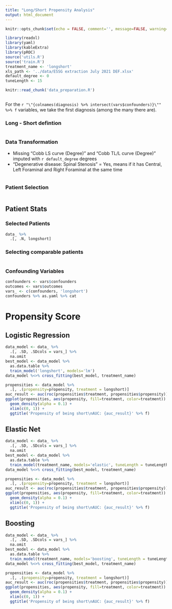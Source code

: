 ```yaml
---
title: "Long/Short Propensity Analysis"
output: html_document
---
```


```r
knitr::opts_chunk$set(echo = FALSE, comment='', message=FALSE, warning=FALSE)
```

```r
library(readxl)
library(yaml)
library(kableExtra)
library(pROC)
source('utils.R')
source('train.R')
treatment_name <- 'longshort'
xls_path <- '../data/ESSG extraction July 2021 DEF.xlsx'
default_degree <- 0
tuneLength <- 15
```

```r
knitr::read_chunk('data_preparation.R')
```

```r
```

For the `r "\"{colnames(diagnosis) %>% intersect(vars$confounders)}\"" %>% f` variables, we take the first diagnosis (among the many there are).

### Long - Short defintion
```r
```


### Data Transformation

- Missing "Cobb LS curve (Degree)" and "Cobb TL/L curve (Degree)" imputed with `r default_degree` degrees
- "Degenerative disease: Spinal Stenosis" = Yes, means if it has Central, Left Foraminal and Right Foraminal at the same time

```r
```

### Patient Selection
```r
```


## Patient Stats

### Selected Patients

```r
data_ %>% 
  .[, .N, longshort]
```


### Selecting comparable patients

```r
```


### Confounding Variables

```r
confounders <- vars$confounders
outcomes <- vars$outcomes
vars_ <- c(confounders, 'longshort')
confounders %>% as.yaml %>% cat
```


# Propensity Score

## Logistic Regression 

```r
data_model <- data_ %>% 
  .[, .SD, .SDcols = vars_] %>% 
  na.omit 
best_model <- data_model %>% 
  as.data.table %>% 
  train_model('longshort', models='lm')
data_model %<>% cross_fitting(best_model, treatment_name)
```

```r
propensities <- data_model %>% 
  .[, .(propensity=propensity, treatment = longshort)]
auc_result <- auc(roc(propensities$treatment, propensities$propensity))
ggplot(propensities, aes(propensity, fill=treatment, color=treatment)) +
  geom_density(alpha = 0.1) +
  xlim(c(0, 1)) +
  ggtitle('Propensity of being short\nAUC: {auc_result}' %>% f)
```



## Elastic Net

```r
data_model <- data_ %>% 
  .[, .SD, .SDcols = vars_] %>% 
  na.omit
best_model <- data_model %>% 
  as.data.table %>% 
  train_model(treatment_name, models='elastic', tuneLength = tuneLength)
data_model %<>% cross_fitting(best_model, treatment_name)
```

```r
propensities <- data_model %>% 
  .[, .(propensity=propensity, treatment = longshort)]
auc_result <- auc(roc(propensities$treatment, propensities$propensity))
ggplot(propensities, aes(propensity, fill=treatment, color=treatment)) +
  geom_density(alpha = 0.1) +
  xlim(c(0, 1)) +
  ggtitle('Propensity of being short\nAUC: {auc_result}' %>% f)
```

## Boosting

```r
data_model <- data_ %>% 
  .[, .SD, .SDcols = vars_] %>% 
  na.omit
best_model <- data_model %>% 
  as.data.table %>% 
  train_model(treatment_name, models='boosting', tuneLength = tuneLength)
data_model %<>% cross_fitting(best_model, treatment_name)
```

```r
propensities <- data_model %>% 
  .[, .(propensity=propensity, treatment = longshort)]
auc_result <- auc(roc(propensities$treatment, propensities$propensity))
ggplot(propensities, aes(propensity, fill=treatment, color=treatment)) +
  geom_density(alpha = 0.1) +
  xlim(c(0, 1)) +
  ggtitle('Propensity of being short\nAUC: {auc_result}' %>% f)
```